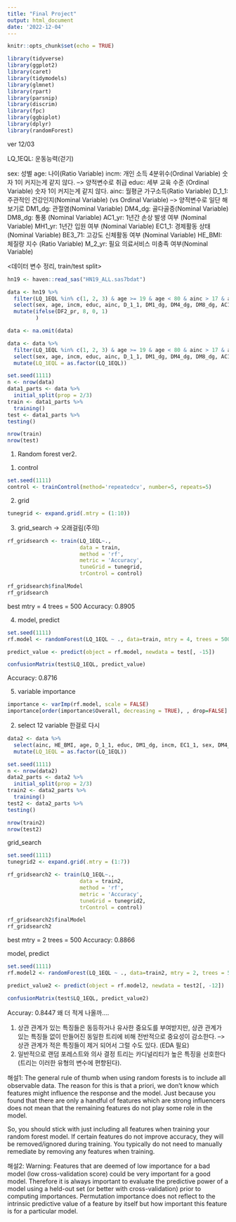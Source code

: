 ```yaml
---
title: "Final Project"
output: html_document
date: '2022-12-04'
---
```


```r
knitr::opts_chunk$set(echo = TRUE)
```

```r
library(tidyverse)
library(ggplot2)
library(caret)
library(tidymodels)
library(glmnet)
library(rpart)
library(parsnip)
library(discrim)
library(fpc)
library(ggbiplot)
library(dplyr)
library(randomForest)
```

ver 12/03

LQ_1EQL: 운동능력(걷기) 

sex: 성별
age: 나이(Ratio Variable)
incm: 개인 소득 4분위수(Ordinal Variable) 숫자 1이 커지는게 같지 않다. --> 양적변수로 취급
educ: 세부 교육 수준 (Ordinal Variable) 숫자 1이 커지는게 같지 않다.
ainc: 월평균 가구소득(Ratio Variable)
D_1_1: 주관적인 건강인지(Nominal Variable) (vs Ordinal Variable) --> 양적변수로 일단 해보기로
DM1_dg: 관절염(Nominal Variable)
DM4_dg: 골다골증(Nominal Variable)
DM8_dg: 통풍 (Nominal Variable)
AC1_yr: 1년간 손상 발생 여부 (Nominal Variable)
MH1_yr: 1년간 입원 여부 (Nominal Variable)
EC1_1: 경제활동 상태 (Nominal Variable)
BE3_71: 고강도 신체활동 여부 (Nominal Variable)
HE_BMI: 체질량 지수 (Ratio Variable)
M_2_yr: 필요 의료서비스 미충족 여부(Nominal Variable)


<데이터 변수 정리, train/test split>

```r
hn19 <- haven::read_sas("HN19_ALL.sas7bdat")

data <- hn19 %>%
  filter(LQ_1EQL %in% c(1, 2, 3) & age >= 19 & age < 80 & ainc > 17 & ainc < 1500 & MH1_yr != 9 & educ != 99 & EC1_1 != 9 & BD7_5 != 9 & BP1 != 9 & BP5 != 9 & BE3_71 != 9 & BE3_31 != 99 & BE5_1 != 9 & BE3_85 != 9 & marri_2 %in% c(1, 2, 3, 4) & BP16_1 != 99) %>%
  select(sex, age, incm, educ, ainc, D_1_1, DM1_dg, DM4_dg, DM8_dg, AC1_yr, MH1_yr, EC1_1, BE3_71, HE_BMI, BE3_31, BE5_1, BE3_71,          BE3_85, DF2_pr, marri_2, LQ4_00, BP16_1, BP5, BP1, BD7_5, LQ_1EQL, LQ_2EQL, LQ_3EQL, LQ_4EQL, LQ_5EQL) %>%
  mutate(ifelse(DF2_pr, 8, 0, 1)
         )

data <- na.omit(data)

data <- data %>%
  filter(LQ_1EQL %in% c(1, 2, 3) & age >= 19 & age < 80 & ainc > 17 & ainc < 1500 & MH1_yr != 9 & educ != 99 & EC1_1 != 9) %>%
  select(sex, age, incm, educ, ainc, D_1_1, DM1_dg, DM4_dg, DM8_dg, AC1_yr, MH1_yr, EC1_1, BE3_71, HE_BMI, LQ_1EQL) %>%
  mutate(LQ_1EQL = as.factor(LQ_1EQL))

set.seed(1111)
n <- nrow(data)
data1_parts <- data %>%
  initial_split(prop = 2/3)
train <- data1_parts %>%
  training()
test <- data1_parts %>%
testing()

nrow(train)
nrow(test)
```

1. Random forest ver2.

1) control
```r
set.seed(1111)
control <- trainControl(method='repeatedcv', number=5, repeats=5)
```

2) grid
```r
tunegrid <- expand.grid(.mtry = (1:10)) 
```

3) grid_search -> 오래걸림(주의)
```r
rf_gridsearch <- train(LQ_1EQL~., 
                       data = train,
                       method = 'rf',
                       metric = 'Accuracy',
                       tuneGrid = tunegrid,
                       trControl = control)

rf_gridsearch$finalModel
rf_gridsearch
```

best mtry = 4
trees = 500
Accuracy: 0.8905

4) model, predict 

```r
set.seed(1111)
rf.model <- randomForest(LQ_1EQL ~ ., data=train, mtry = 4, trees = 500)

predict_value <- predict(object = rf.model, newdata = test[, -15])

confusionMatrix(test$LQ_1EQL, predict_value)
```

Accuracy: 0.8716


5) variable importance

```r
importance <- varImp(rf.model, scale = FALSE)
importance[order(importance$Overall, decreasing = TRUE), , drop=FALSE]
```

2. select 12 variable 한걸로 다시 
```r
data2 <- data %>%
  select(ainc, HE_BMI, age, D_1_1, educ, DM1_dg, incm, EC1_1, sex, DM4_dg, AC1_yr, LQ_1EQL) %>%
  mutate(LQ_1EQL = as.factor(LQ_1EQL))

set.seed(1111)
n <- nrow(data2)
data2_parts <- data2 %>%
  initial_split(prop = 2/3)
train2 <- data2_parts %>%
  training()
test2 <- data2_parts %>%
testing()

nrow(train2)
nrow(test2)
```

grid_search

```r
set.seed(1111)
tunegrid2 <- expand.grid(.mtry = (1:7)) 

rf_gridsearch2 <- train(LQ_1EQL~., 
                       data = train2,
                       method = 'rf',
                       metric = 'Accuracy',
                       tuneGrid = tunegrid2,
                       trControl = control)

```

```r
rf_gridsearch2$finalModel
rf_gridsearch2
```

best mtry = 2
trees = 500
Accuracy: 0.8866

model, predict
```r
set.seed(1111)
rf.model2 <- randomForest(LQ_1EQL ~ ., data=train2, mtry = 2, trees = 500)

predict_value2 <- predict(object = rf.model2, newdata = test2[, -12])

confusionMatrix(test$LQ_1EQL, predict_value2)
```

Accuray: 0.8447 왜 더 적게 나올까....

1. 상관 관계가 있는 특징들은 동등하거나 유사한 중요도를 부여받지만, 상관 관계가 있는 특징들 없이 만들어진 동일한 트리에 비해 전반적으로 중요성이 감소한다. --> 상관 관계가 적은 특징들이 제거 되어서 그럴 수도 있다. (EDA 필요)
2. 일반적으로 랜덤 포레스트와 의사 결정 트리는 카디널리티가 높은 특징을 선호한다(트리는 이러한 유형의 변수에 편향된다).

해설1: The general rule of thumb when using random forests is to include all observable data. The reason for this is that a priori, we don't know which features might influence the response and the model. Just because you found that there are only a handful of features which are strong influencers does not mean that the remaining features do not play some role in the model.

So, you should stick with just including all features when training your random forest model. If certain features do not improve accuracy, they will be removed/ignored during training. You typically do not need to manually remediate by removing any features when training.

해설2: Warning: Features that are deemed of low importance for a bad model (low cross-validation score) could be very important for a good model. Therefore it is always important to evaluate the predictive power of a model using a held-out set (or better with cross-validation) prior to computing importances. Permutation importance does not reflect to the intrinsic predictive value of a feature by itself but how important this feature is for a particular model.